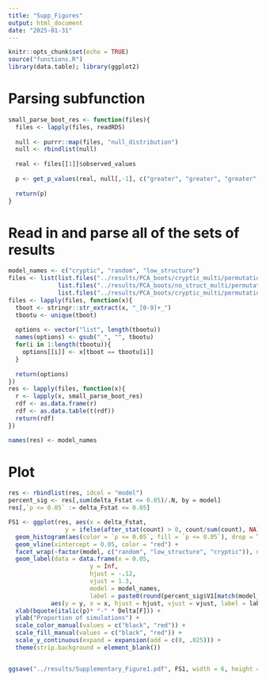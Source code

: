 ---
title: "Supp_Figures"
output: html_document
date: "2025-01-31"
---

```{r setup, include=FALSE}
knitr::opts_chunk$set(echo = TRUE)
source("functions.R")
library(data.table); library(ggplot2)
```

# Parsing subfunction
```{r}
small_parse_boot_res <- function(files){
  files <- lapply(files, readRDS)
  
  null <- purrr::map(files, "null_distribution")
  null <- rbindlist(null)
  
  real <- files[[1]]$observed_values
  
  p <- get_p_values(real, null[,-1], c("greater", "greater", "greater", "greater", "greater", "greater"))
  
  return(p)
}
```

# Read in and parse all of the sets of results

```{r}
model_names <- c("cryptic", "random", "low_structure")
files <- list(list.files("../results/PCA_boots/cryptic_multi/permutation", "boot_r", full.names = TRUE),
              list.files("../results/PCA_boots/no_struct_multi/permutation/", "permutation_.+_boot", full.names = TRUE),
              list.files("../results/PCA_boots/cryptic_multi/permutation", "control_boot", full.names = TRUE))
files <- lapply(files, function(x){
  tboot <- stringr::str_extract(x, "_[0-9]+_")
  tbootu <- unique(tboot)
  
  options <- vector("list", length(tbootu))
  names(options) <- gsub("_", "", tbootu)
  for(i in 1:length(tbootu)){
    options[[i]] <- x[tboot == tbootu[i]]
  }
  
  return(options)
})
res <- lapply(files, function(x){
  r <- lapply(x, small_parse_boot_res)
  rdf <- as.data.frame(r)
  rdf <- as.data.table(t(rdf))
  return(rdf)
})

names(res) <- model_names

```

# Plot
```{r}
res <- rbindlist(res, idcol = "model")
percent_sig <- res[,sum(delta_Fstat <= 0.05)/.N, by = model]
res[,`p <= 0.05` := delta_Fstat <= 0.05]

FS1 <- ggplot(res, aes(x = delta_Fstat,
                y = ifelse(after_stat(count) > 0, count/sum(count), NA))) + 
  geom_histogram(aes(color = `p <= 0.05`, fill = `p <= 0.05`), drop = TRUE) +
  geom_vline(xintercept = 0.05, color = "red") +
  facet_wrap(~factor(model, c("random", "low_structure", "cryptic")), ncol = 1) + theme_bw() +
  geom_label(data = data.frame(x = 0.05, 
                       y = Inf,
                       hjust = -.12,
                       vjust = 1.3,
                       model = model_names,
                       label = paste0(round(percent_sig$V1[match(model_names, percent_sig$model)], 3)*100, "% significant")),
            aes(y = y, x = x, hjust = hjust, vjust = vjust, label = label), size = 3) +
  xlab(bquote(italic(p)* "-" * Delta[F])) +
  ylab("Proportion of simulations") +
  scale_color_manual(values = c("black", "red")) +
  scale_fill_manual(values = c("black", "red")) +
  scale_y_continuous(expand = expansion(add = c(0, .025))) +
  theme(strip.background = element_blank())


ggsave("../results/Supplementary_Figure1.pdf", FS1, width = 6, height = 4.4)
```

